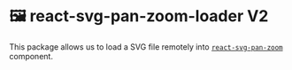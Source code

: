 
<Meta title="Example/Introduction" />

# 🖼️ react-svg-pan-zoom-loader V2

This package allows us to load a SVG file remotely into [`react-svg-pan-zoom`](https://github.com/chrvadala/react-svg-pan-zoom) component.